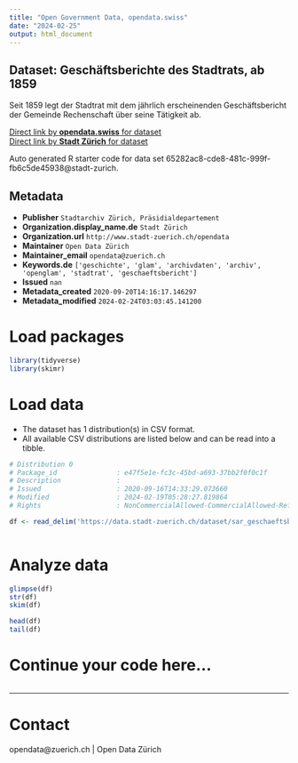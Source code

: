 ```yaml
---
title: "Open Government Data, opendata.swiss"
date: "2024-02-25"
output: html_document
---
```


## Dataset: Geschäftsberichte des Stadtrats, ab 1859

Seit 1859 legt der Stadtrat mit dem jährlich erscheinenden Geschäftsbericht der Gemeinde Rechenschaft über seine Tätigkeit ab.

[Direct link by **opendata.swiss** for dataset](https://opendata.swiss/de/dataset/geschaftsberichte-des-stadtrats-ab-1859)<br>
[Direct link by **Stadt Zürich** for dataset](https://data.stadt-zuerich.ch/dataset/sar_geschaeftsberichte)

Auto generated R starter code for data set 65282ac8-cde8-481c-999f-fb6c5de45938@stadt-zurich.

## Metadata

- **Publisher** `Stadtarchiv Zürich, Präsidialdepartement`
- **Organization.display_name.de** `Stadt Zürich`
- **Organization.url** `http://www.stadt-zuerich.ch/opendata`
- **Maintainer** `Open Data Zürich`
- **Maintainer_email** `opendata@zuerich.ch`
- **Keywords.de** `['geschichte', 'glam', 'archivdaten', 'archiv', 'openglam', 'stadtrat', 'geschaeftsbericht']`
- **Issued** `nan`
- **Metadata_created** `2020-09-20T14:16:17.146297`
- **Metadata_modified** `2024-02-24T03:03:45.141200`


# Load packages

```r

library(tidyverse)
library(skimr)

```

# Load data

-   The dataset has 1 distribution(s) in CSV format.
-   All available CSV distributions are listed below and can be read into a tibble.

```r

# Distribution 0
# Package_id               : e47f5e1e-fc3c-45bd-a693-37bb2f0f0c1f
# Description              : 
# Issued                   : 2020-09-16T14:33:29.073660
# Modified                 : 2024-02-19T05:28:27.819864
# Rights                   : NonCommercialAllowed-CommercialAllowed-ReferenceNotRequired

df <- read_delim('https://data.stadt-zuerich.ch/dataset/sar_geschaeftsberichte/download/sar_geschaeftsberichte.csv')



```

# Analyze data

```r

glimpse(df)
str(df)
skim(df)

head(df)
tail(df)

```

# Continue your code here...

```r

```

------------------------------------------------------------------------

# Contact

opendata@zuerich.ch | Open Data Zürich
